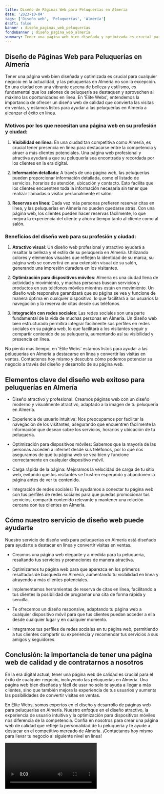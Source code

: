 ```yaml
---
title: Diseño de Páginas Web para Peluquerías en Almería
date: '2023-10-04'
tags: ['Diseño web', 'Peluquerías', 'Almería']
draft: false
banner : diseño_paginas_web_peluquerías
fondoBanner : diseño_pagina_web_almería
summary: Tener una página web bien diseñada y optimizada es crucial para cualquier negocio en la actualidad, y las peluquerías en Almería no son la excepción. En una ciudad con una vibrante escena de belleza y estilismo, es fundamental que los salones de peluquería se destaquen y aprovechen al máximo las oportunidades en línea. En 'Élite Webs', entendemos la importancia de ofrecer un diseño web de calidad que convierta las visitas en ventas, y estamos listos para ayudar a las peluquerías en Almería a alcanzar el éxito en línea.
---
```


## Diseño de Páginas Web para Peluquerías en Almería

Tener una página web bien diseñada y optimizada es crucial para cualquier negocio en la actualidad, y las peluquerías en Almería no son la excepción. En una ciudad con una vibrante escena de belleza y estilismo, es fundamental que los salones de peluquería se destaquen y aprovechen al máximo las oportunidades en línea. En 'Élite Webs', entendemos la importancia de ofrecer un diseño web de calidad que convierta las visitas en ventas, y estamos listos para ayudar a las peluquerías en Almería a alcanzar el éxito en línea.

### Motivos por los que necesitan una página web en su profesión y ciudad:

1. **Visibilidad en línea**: En una ciudad tan competitiva como Almería, es crucial tener presencia en línea para destacarse entre la competencia y atraer a más clientes potenciales. Una página web profesional y atractiva ayudará a que su peluquería sea encontrada y recordada por los clientes en la era digital.

2. **Información detallada**: A través de una página web, las peluquerías pueden proporcionar información detallada, como el listado de servicios, horarios de atención, ubicación y contacto. Esto facilita que los clientes encuentren toda la información necesaria sin tener que realizar llamadas o visitar personalmente el salón.

3. **Reservas en línea**: Cada vez más personas prefieren reservar citas en línea, y las peluquerías en Almería no pueden quedarse atrás. Con una página web, los clientes pueden hacer reservas fácilmente, lo que mejora la experiencia del cliente y ahorra tiempo tanto al cliente como al salón.

### Beneficios del diseño web para su profesión y ciudad:

1. **Atractivo visual**: Un diseño web profesional y atractivo ayudará a resaltar la belleza y el estilo de su peluquería en Almería. Utilizando colores y elementos visuales que reflejen la identidad de su marca, su página web se convertirá en una extensión visual de su salón, generando una impresión duradera en los visitantes.

2. **Optimización para dispositivos móviles**: Almería es una ciudad llena de actividad y movimiento, y muchas personas buscan servicios y productos en sus teléfonos móviles mientras están en movimiento. Un diseño web responsive garantizará que su página se vea y funcione de manera óptima en cualquier dispositivo, lo que facilitará a los usuarios la navegación y la reserva de citas desde sus teléfonos.

3. **Integración con redes sociales**: Las redes sociales son una parte fundamental de la vida de muchas personas en Almería. Un diseño web bien estructurado permitirá integrar fácilmente sus perfiles en redes sociales en su página web, lo que facilitará a los visitantes seguir y compartir contenido de su peluquería, aumentando así su visibilidad y presencia en línea.

No pierda más tiempo, en 'Élite Webs' estamos listos para ayudar a las peluquerías en Almería a destacarse en línea y convertir las visitas en ventas. Contáctenos hoy mismo y descubra cómo podemos potenciar su negocio a través del diseño y desarrollo de su página web.

<GifSeo />

<Cta />

## Elementos clave del diseño web exitoso para peluquerías en Almería

- Diseño atractivo y profesional: Creamos páginas web con un diseño moderno y visualmente atractivo, adaptado a la imagen de tu peluquería en Almería.

- Experiencia de usuario intuitiva: Nos preocupamos por facilitar la navegación de los visitantes, asegurando que encuentren fácilmente la información que desean sobre los servicios, horarios y ubicación de tu peluquería.

- Optimización para dispositivos móviles: Sabemos que la mayoría de las personas acceden a internet desde sus teléfonos, por lo que nos aseguramos de que tu página web se vea bien y funcione correctamente en cualquier dispositivo móvil.

- Carga rápida de la página: Mejoramos la velocidad de carga de tu sitio web, evitando que los visitantes se frustren esperando y abandonen la página antes de ver tu contenido.

- Integración de redes sociales: Te ayudamos a conectar tu página web con tus perfiles de redes sociales para que puedas promocionar tus servicios, compartir contenido relevante y mantener una relación cercana con tus clientes en Almería.

## Cómo nuestro servicio de diseño web puede ayudarte

Nuestro servicio de diseño web para peluquerías en Almería está diseñado para ayudarte a destacar en línea y convertir visitas en ventas. 

- Creamos una página web elegante y a medida para tu peluquería, resaltando tus servicios y promociones de manera atractiva.

- Optimizamos tu página web para que aparezca en los primeros resultados de búsqueda en Almería, aumentando tu visibilidad en línea y atrayendo a más clientes potenciales.

- Implementamos herramientas de reserva de citas en línea, facilitando a tus clientes la posibilidad de programar una cita de forma rápida y sencilla.

- Te ofrecemos un diseño responsive, adaptando tu página web a cualquier dispositivo móvil para que tus clientes puedan acceder a ella desde cualquier lugar y en cualquier momento.

- Integramos tus perfiles de redes sociales en tu página web, permitiendo a tus clientes compartir su experiencia y recomendar tus servicios a sus amigos y seguidores.

## Conclusión: la importancia de tener una página web de calidad y de contratarnos a nosotros

En la era digital actual, tener una página web de calidad es crucial para el éxito de cualquier negocio, incluyendo las peluquerías en Almería. Una página web bien diseñada y fácil de usar no solo te ayuda a llegar a más clientes, sino que también mejora la experiencia de tus usuarios y aumenta las posibilidades de convertir visitas en ventas.

En Élite Webs, somos expertos en el diseño y desarrollo de páginas web para peluquerías en Almería. Nuestro enfoque en el diseño atractivo, la experiencia de usuario intuitiva y la optimización para dispositivos móviles nos diferencia de la competencia. Confía en nosotros para crear una página web de calidad que refleje la personalidad de tu peluquería y te ayude a destacar en el competitivo mercado de Almería. ¡Contáctanos hoy mismo para llevar tu negocio al siguiente nivel en línea!

<Video />

<CtaBot job='Peluquerías' city='Almería'/>

<Gmaps query='Almería+españa+maps' />